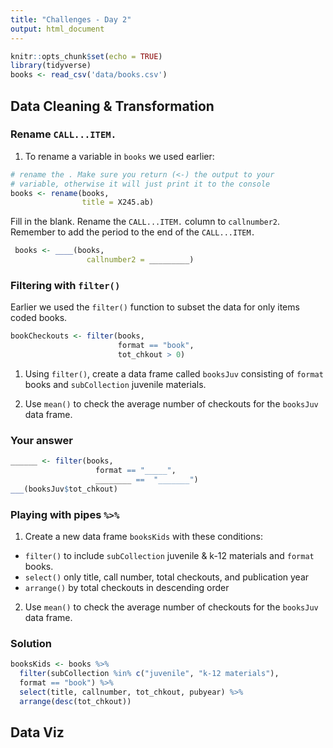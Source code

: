 ```yaml
---
title: "Challenges - Day 2"
output: html_document
---
```


```r
knitr::opts_chunk$set(echo = TRUE)
library(tidyverse)
books <- read_csv('data/books.csv')
```

## Data Cleaning & Transformation

### Rename `CALL...ITEM.`

1. To rename a variable in `books` we used earlier: 

```r
# rename the . Make sure you return (<-) the output to your 
# variable, otherwise it will just print it to the console
books <- rename(books,
                title = X245.ab)
```

Fill in the blank. Rename the `CALL...ITEM.` column to `callnumber2`. Remember to add the period to the end of the `CALL...ITEM.`

```r
 books <- ____(books,
                 callnumber2 = _________)
```

### Filtering with `filter()`

Earlier we used the `filter()` function to subset the data for only items coded books. 

```r
bookCheckouts <- filter(books,
                        format == "book",
                        tot_chkout > 0)
```


1. Using `filter()`, create a data frame called `booksJuv` consisting of `format` books and `subCollection` juvenile materials. 

2. Use `mean()` to check the average number of checkouts for the `booksJuv` data frame.

### Your answer 
```r
______ <- filter(books,
                   format == "_____",
                   ________ ==  "_______")
___(booksJuv$tot_chkout)
```


### Playing with pipes `%>%`

1. Create a new data frame `booksKids` with these conditions:
* `filter()` to include `subCollection` juvenile & k-12 materials and `format` books. 
* `select()` only title, call number, total checkouts, and publication year
* `arrange()` by total checkouts in descending order
2. Use `mean()` to check the average number of checkouts for the `booksJuv` data frame.

### Solution
```r
booksKids <- books %>%
  filter(subCollection %in% c("juvenile", "k-12 materials"),
  format == "book") %>%
  select(title, callnumber, tot_chkout, pubyear) %>%
  arrange(desc(tot_chkout))
```


## Data Viz 


